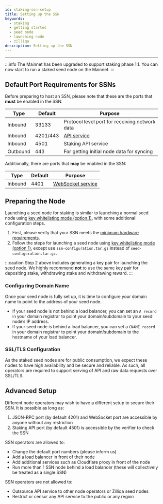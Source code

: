 ```yaml
---
id: staking-ssn-setup
title: Setting up the SSN
keywords:
  - staking
  - getting started
  - seed node
  - launching node
  - zilliqa
description: Setting up the SSN
---
```


---


:::info
The Mainnet has been upgraded to support staking phase 1.1. You can now start to run a staked seed node on the Mainnet.
:::

## Default Port Requirements for SSNs

Before preparing to host an SSN, please note that these are the ports that **must** be enabled in the SSN:

| Type     | Default  | Purpose                                                  |
| -------- | -------- | -------------------------------------------------------- |
| Inbound  | 33133    | Protocol level port for receiving network data           |
| Inbound  | 4201/443 | [API service](https://apidocs.zilliqa.com/#introduction) |
| Inbound  | 4501     | Staking API service                                      |
| Outbound | 443      | For getting initial node data for syncing                |

Additionally, there are ports that **may** be enabled in the SSN:

| Type    | Default | Purpose                                                     |
| ------- | ------- | ----------------------------------------------------------- |
| Inbound | 4401    | [WebSocket service](../../../dev-dapp/dev-tools-websockets) |

## Preparing the Node

Launching a seed node for staking is similar to launching a normal seed node using [key whitelisting mode (option 1)](../../../exchanges/exchange-key-whitelisting-1), with some additional configuration steps.

1. First, please verify that your SSN meets the [minimum hardware requirements](../../../exchanges/exchange-getting-started#minimum-hardware-requirements).
1. Follow the steps for launching a seed node using [key whitelisting mode (option 1)](../../../exchanges/exchange-key-whitelisting-1), except use `ssn-configuration.tar.gz` instead of `seed-configuration.tar.gz`.

:::caution
Step 2 above includes generating a key pair for launching the seed node. We highly recommend **not** to use the same key pair for depositing stake, withdrawing stake and withdrawing reward.
:::

### Configuring Domain Name

Once your seed node is fully set up, it is time to configure your domain name to point to the address of your seed node.

- If your seed node is not behind a load balancer, you can set an `A record` in your domain registrar to point your domain/subdomain to your seed node’s IP address.
- If your seed node is behind a load balancer, you can set a `CNAME record` in your domain registrar to point your domain/subdomain to the hostname of your load balancer.

### SSL/TLS Configuration

As the staked seed nodes are for public consumption, we expect these nodes to have high availability and be secure and reliable. As such, all operators are required to support serving of API and raw data requests over SSL/TLS.

## Advanced Setup

Different node operators may wish to have a different setup to secure their SSN. It is possible as long as:

1. JSON-RPC port (by default 4201) and WebSocket port are accessible by anyone without any restriction
1. Staking API port (by default 4501) is accessible by the verifier to check the SSN

SSN operators are allowed to:

- Change the default port numbers (please inform us)
- Add a load balancer in front of their node
- Add additional services such as Cloudflare proxy in front of the node
- Run more than 1 SSN node behind a load balancer (these will collectively be treated as a single SSN)

SSN operators are not allowed to:

- Outsource API service to other node operators or Zilliqa seed nodes
- Restrict or censor any API service to the public or any region
